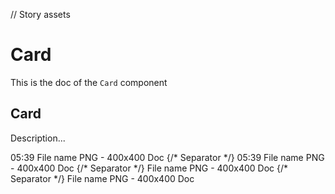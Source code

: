 <!--- Card.stories.mdx --->

// Story assets

<Meta title="Design System/Molecules/Card" component={Card} />

# Card

This is the doc of the `Card` component

## Card

Description...

<Canvas>
  <Story name="base">
    <Cards padding={8} background="neutral100">
      <Stack size={3}>
        <Card style={{ width: '240px' }}>
          <CardHeader>
            <CardCheckbox value={true} />
            <CardAction position="end">
              <IconButton title="Edit the thing">
                <EditIcon />
              </IconButton>
            </CardAction>
            <CardAsset src={firstImgPath} />
            <CardTimer>05:39</CardTimer>
          </CardHeader>
          <CardBody>
            <CardContent>
              <CardTitle>File name</CardTitle>
              <CardSubtitle>PNG - 400x400</CardSubtitle>
            </CardContent>
            <CardBadge>Doc</CardBadge>
          </CardBody>
        </Card>
        {/* Separator */}
        <Card style={{ width: '240px' }}>
          <CardHeader>
            <CardCheckbox value={true} />
            <CardAsset src={firstImgPath} />
            <CardTimer>05:39</CardTimer>
          </CardHeader>
          <CardBody>
            <CardContent>
              <CardTitle>File name</CardTitle>
              <CardSubtitle>PNG - 400x400</CardSubtitle>
            </CardContent>
            <CardBadge>Doc</CardBadge>
          </CardBody>
        </Card>
        {/* Separator */}
        <Card style={{ width: '240px' }}>
          <CardHeader>
            <CardCheckbox value={true} />
            <CardAsset src={firstImgPath} />
          </CardHeader>
          <CardBody>
            <CardContent>
              <CardTitle>File name</CardTitle>
              <CardSubtitle>PNG - 400x400</CardSubtitle>
            </CardContent>
            <CardBadge>Doc</CardBadge>
          </CardBody>
        </Card>
        {/* Separator */}
        <Card style={{ width: '240px' }}>
          <CardBody>
            <Box padding={2} background="primary100">
              <EditIcon />
            </Box>
            <CardContent paddingLeft={2}>
              <CardTitle>File name</CardTitle>
              <CardSubtitle>PNG - 400x400</CardSubtitle>
            </CardContent>
            <CardBadge>Doc</CardBadge>
          </CardBody>
        </Card>
      </Stack>
    </Cards>
  </Story>
</Canvas>
